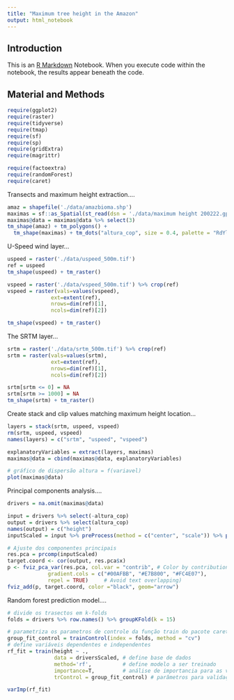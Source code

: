 ```yaml
---
title: "Maximum tree height in the Amazon"
output: html_notebook
---
```


## Introduction

This is an [R Markdown](http://rmarkdown.rstudio.com) Notebook. When you execute code within the notebook, the results appear beneath the code. 

## Material and Methods

```r
require(ggplot2)
require(raster)
require(tidyverse)
require(tmap)
require(sf)
require(sp)
require(gridExtra)
require(magrittr)

require(factoextra) 
require(randomForest)
require(caret)
```


Transects and maximum height extraction....

```r
amaz = shapefile('./data/amazbioma.shp')
maximas = sf::as_Spatial(st_read(dsn = './data/maximum height 200222.gpkg', layer = 'pontos_wgs84'))
maximas@data = maximas@data %>% select(3)
tm_shape(amaz) + tm_polygons() + 
  tm_shape(maximas) + tm_dots("altura_cop", size = 0.4, palette = "RdYlGn")
```

U-Speed wind layer...

```r
uspeed = raster('./data/uspeed_500m.tif')
ref = uspeed
tm_shape(uspeed) + tm_raster()
```

```r
vspeed = raster('./data/vspeed_500m.tif') %>% crop(ref)
vspeed = raster(vals=values(vspeed),
              ext=extent(ref), 
              nrows=dim(ref)[1],
              ncols=dim(ref)[2])

tm_shape(vspeed) + tm_raster()
```





The SRTM layer...

```r
srtm = raster('./data/srtm_500m.tif') %>% crop(ref)
srtm = raster(vals=values(srtm),
              ext=extent(ref), 
              nrows=dim(ref)[1],
              ncols=dim(ref)[2])

srtm[srtm <= 0] = NA
srtm[srtm >= 1000] = NA
tm_shape(srtm) + tm_raster()

```


Create stack and clip values matching maximum height location...

```r
layers = stack(srtm, uspeed, vspeed)
rm(srtm, uspeed, vspeed)
names(layers) = c("srtm", "uspeed", "vspeed")

explanatoryVariables = extract(layers, maximas)
maximas@data = cbind(maximas@data, explanatoryVariables)

# gráfico de dispersão altura = f(variavel)
plot(maximas@data)
```

Principal components analysis....

```r
drivers = na.omit(maximas@data)

input = drivers %>% select(-altura_cop)
output = drivers %>% select(altura_cop)
names(output) = c("height")
inputScaled = input %>% preProcess(method = c("center", "scale")) %>% predict(input)

# Ajuste dos componentes principais
res.pca = prcomp(inputScaled)                                           
target.coord <- cor(output, res.pca$x)                    
p <- fviz_pca_var(res.pca, col.var = "contrib", # Color by contributions to the PC
             gradient.cols = c("#00AFBB", "#E7B800", "#FC4E07"),
             repel = TRUE)     # Avoid text overlapping)
fviz_add(p, target.coord, color ="black", geom="arrow")                  
```

Random forest prediction model....

```r
# divide os trasectos em k-folds
folds = drivers %>% row.names() %>% groupKFold(k = 15)           

# parametriza os parametros de controle da função train do pacote caret
group_fit_control = trainControl(index = folds, method = "cv")     
# define variáveis dependentes e independentes
rf_fit = train(height ~ .,                                         
               data = driversScaled, # define base de dados                  
               method='rf',          # define modelo a ser treinado
               importance=T,         # análise de importancia para as variaveis
               trControl = group_fit_control) # parâmetros para validação cruzada

varImp(rf_fit)
```


